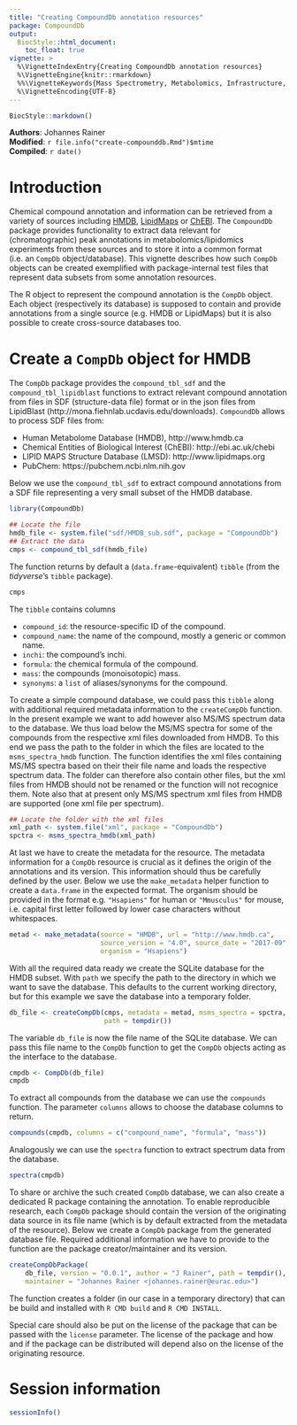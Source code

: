 ```yaml
---
title: "Creating CompoundDb annotation resources"
package: CompoundDb
output:
  BiocStyle::html_document:
    toc_float: true
vignette: >
  %\VignetteIndexEntry{Creating CompoundDb annotation resources}
  %\VignetteEngine{knitr::rmarkdown}
  %%\VignetteKeywords{Mass Spectrometry, Metabolomics, Infrastructure, Bioinformatics}
  %\VignetteEncoding{UTF-8}
---
```


```r
BiocStyle::markdown()
```

**Authors**: Johannes Rainer<br />
**Modified**: `r file.info("create-compounddb.Rmd")$mtime`<br />
**Compiled**: `r date()`

# Introduction

Chemical compound annotation and information can be retrieved from a variety of
sources including [HMDB](http://www.hmdb.ca),
[LipidMaps](http://www.lipidmaps.org) or [ChEBI](http://ebi.ac.uk/chebi). The
`CompoundDb` package provides functionality to extract data relevant for
(chromatographic) peak annotations in metabolomics/lipidomics experiments from
these sources and to store it into a common format (i.e. an `CompDb`
object/database). This vignette describes how such `CompDb` objects can be
created exemplified with package-internal test files that represent data 
subsets from some annotation resources.

The R object to represent the compound annotation is the `CompDb` object. Each
object (respectively its database) is supposed to contain and provide
annotations from a single source (e.g. HMDB or LipidMaps) but it is also
possible to create cross-source databases too.


# Create a `CompDb` object for HMDB

The `CompDb` package provides the `compound_tbl_sdf` and the
`compound_tbl_lipidblast` functions to extract relevant compound annotation from
files in SDF (structure-data file) format or in the json files from LipidBlast
(http://mona.fiehnlab.ucdavis.edu/downloads). `CompoundDb` allows to process SDF
files from:

- Human Metabolome Database (HMDB), http://www.hmdb.ca
- Chemical Entities of Biological Interest (ChEBI): http://ebi.ac.uk/chebi
- LIPID MAPS Structure Database (LMSD): http://www.lipidmaps.org
- PubChem: https://pubchem.ncbi.nlm.nih.gov

Below we use the `compound_tbl_sdf` to extract compound annotations from a SDF
file representing a very small subset of the HMDB database.

```r
library(CompoundDb)

## Locate the file
hmdb_file <- system.file("sdf/HMDB_sub.sdf", package = "CompoundDb")
## Extract the data
cmps <- compound_tbl_sdf(hmdb_file)
```

The function returns by default a (`data.frame`-equivalent) `tibble` (from the
*tidyverse*'s `tibble` package).

```r
cmps
```

The `tibble` contains columns

- `compound_id`: the resource-specific ID of the compound.
- `compound_name`: the name of the compound, mostly a generic or common name.
- `inchi`: the compound's inchi.
- `formula`: the chemical formula of the compound.
- `mass`: the compounds (monoisotopic) mass.
- `synonyms`: a `list` of aliases/synonyms for the compound.

To create a simple compound database, we could pass this `tibble` along with
additional required metadata information to the `createCompDb` function. In the
present example we want to add however also MS/MS spectrum data to the
database. We thus load below the MS/MS spectra for some of the compounds from
the respective xml files downloaded from HMDB. To this end we pass the path to
the folder in which the files are located to the `msms_spectra_hmdb`
function. The function identifies the xml files containing MS/MS spectra based
on their their file name and loads the respective spectrum data. The folder can
therefore also contain other files, but the xml files from HMDB should not be
renamed or the function will not recognice them. Note also that at present only
MS/MS spectrum xml files from HMDB are supported (one xml file per spectrum).

```r
## Locate the folder with the xml files
xml_path <- system.file("xml", package = "CompoundDb")
spctra <- msms_spectra_hmdb(xml_path)
```

At last we have to create the metadata for the resource. The metadata
information for a `CompDb` resource is crucial as it defines the origin of the
annotations and its version. This information should thus be carefully defined
by the user. Below we use the `make_metadata` helper function to create a
`data.frame` in the expected format. The organism should be provided in the
format e.g. `"Hsapiens"` for human or `"Mmusculus"` for mouse, i.e. capital
first letter followed by lower case characters without whitespaces.

```r
metad <- make_metadata(source = "HMDB", url = "http://www.hmdb.ca",
                       source_version = "4.0", source_date = "2017-09",
                       organism = "Hsapiens")
```

With all the required data ready we create the SQLite database for the HMDB
subset. With `path` we specify the path to the directory in which we want to
save the database. This defaults to the current working directory, but for this
example we save the database into a temporary folder.

```r
db_file <- createCompDb(cmps, metadata = metad, msms_spectra = spctra,
                        path = tempdir())
```

The variable `db_file` is now the file name of the SQLite database. We can pass
this file name to the `CompDb` function to get the `CompDb` objects acting as
the interface to the database.

```r
cmpdb <- CompDb(db_file)
cmpdb
```

To extract all compounds from the database we can use the `compounds`
function. The parameter `columns` allows to choose the database columns to
return.

```r
compounds(cmpdb, columns = c("compound_name", "formula", "mass"))
```

Analogously we can use the `spectra` function to extract spectrum data from the
database.

```r
spectra(cmpdb)
```

To share or archive the such created `CompDb` database, we can also create a
dedicated R package containing the annotation. To enable reproducible research,
each `CompDb` package should contain the version of the originating data source
in its file name (which is by default extracted from the metadata of the
resource). Below we create a `CompDb` package from the generated database
file. Required additional information we have to provide to the function are the
package creator/maintainer and its version.

```r
createCompDbPackage(
    db_file, version = "0.0.1", author = "J Rainer", path = tempdir(),
    maintainer = "Johannes Rainer <johannes.rainer@eurac.edu>")
```

The function creates a folder (in our case in a temporary directory) that can be
build and installed with `R CMD build` and `R CMD INSTALL`.

Special care should also be put on the license of the package that can be passed
with the `license` parameter. The license of the package and how and if the
package can be distributed will depend also on the license of the originating
resource.

# Session information

```r
sessionInfo()
```


